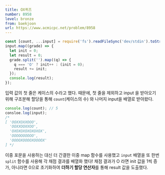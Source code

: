```yaml
---
title: OX퀴즈
number: 8958
level: bronze
from: baekjoon
url: https://www.acmicpc.net/problem/8958
---
```


```js
const [count, ...input] = require('fs').readFileSync('dev/stdin').toString().split('\n');
input.map((grade) => {
  let init = 0;
  let result = 0;
  grade.split('').map((q) => {
    q === 'O' ? init++ : (init = 0);
    result += init;
  });
  console.log(result);
});
```

입력 값의 첫 줄은 케이스의 수라고 했다. 때문에, 첫 줄을 제외하고 input 을 받아오기 위해 구조분해 할당을 통해 `count`(케이스의 수) 와 나머지 input을 배열로 받아왔다.

```js
console.log(count); // 5
consloe.log(input);
/* 
[ 'OOXXOXXOOO',
  'OOXXOOXXOO',
  'OXOXOXOXOXOXOX',
  'OOOOOOOOOO',
  'OOOOXOOOOXOOOOX'
] */
```

이중 포문을 사용하는 대신 더 간결한 이중 map 함수를 사용했고 `input` 배열을 또 한번 `split` 함수를 사용해 각 채점 결과를 배열화 했다! 채점 결과가 O 라면 init 값을 1씩 증가, 아니라면 0으로 초기화하여 **더하기 할당 연산자**를 통해 result 값을 도출했다.
